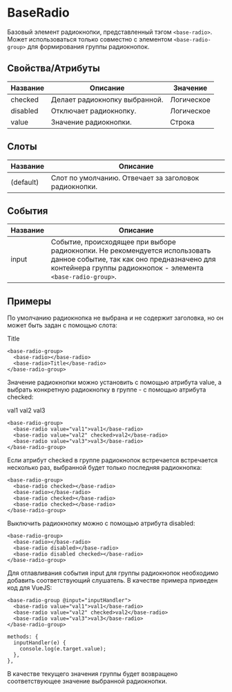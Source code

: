 # BaseRadio

Базовый элемент радиокнопки, представленный тэгом `<base-radio>`. Может использоваться только совместно с элементом `<base-radio-group>` для формирования группы радиокнопок.

## Свойства/Атрибуты

| Название | Описание                      | Значение   |
|----------|-------------------------------|------------|
| checked  | Делает радиокнопку выбранной. | Логическое |
| disabled | Отключает радиокнопку.        | Логическое |
| value    | Значение радиокнопки.         | Строка     |

## Слоты

| Название  | Описание                                              |
|-----------|-------------------------------------------------------|
| (default) | Слот по умолчанию. Отвечает за заголовок радиокнопки. |

## События

| Название | Описание                                                                                                                                                                                 |
|----------|------------------------------------------------------------------------------------------------------------------------------------------------------------------------------------------|
| input    | Событие, происходящее при выборе радиокнопки. Не рекомендуется использовать данное событие, так как оно предназначено для контейнера группы радиокнопок - элемента `<base-radio-group>`. |

## Примеры

По умолчанию радиокнопка не выбрана и не содержит заголовка, но он может быть задан с помощью слота:

<base-radio-group>
  <base-radio></base-radio>
  <base-radio>Title</base-radio>
</base-radio-group>

```
<base-radio-group>
  <base-radio></base-radio>
  <base-radio>Title</base-radio>
</base-radio-group>
```

Значение радиокнопки можно установить с помощью атрибута value, а выбрать конкретную радиокнопку в группе - с помощью атрибута checked:

<base-radio-group>
  <base-radio value="val1">val1</base-radio>
  <base-radio value="val2" checked>val2</base-radio>
  <base-radio value="val3">val3</base-radio>
</base-radio-group>

```
<base-radio-group>
  <base-radio value="val1">val1</base-radio>
  <base-radio value="val2" checked>val2</base-radio>
  <base-radio value="val3">val3</base-radio>
</base-radio-group>
```

Если атрибут checked в группе радиокнопок встречается встречается несколько раз, выбранной будет только последняя радиокнопка:

<base-radio-group>
  <base-radio checked></base-radio>
  <base-radio></base-radio>
  <base-radio checked></base-radio>
  <base-radio checked></base-radio>
</base-radio-group>

```
<base-radio-group>
  <base-radio checked></base-radio>
  <base-radio></base-radio>
  <base-radio checked></base-radio>
  <base-radio checked></base-radio>
</base-radio-group>
```

Выключить радиокнопку можно с помощью атрибута disabled:

<base-radio-group>
  <base-radio></base-radio>
  <base-radio disabled></base-radio>
  <base-radio disabled checked></base-radio>
</base-radio-group>

```
<base-radio-group>
  <base-radio></base-radio>
  <base-radio disabled></base-radio>
  <base-radio disabled checked></base-radio>
</base-radio-group>
```

Для отлавливания события input для группы радиокнопок необходимо добавить соответствующий слушатель. В качестве примера приведен код для VueJS:

```
<base-radio-group @input="inputHandler">
  <base-radio value="val1">val1</base-radio>
  <base-radio value="val2" checked>val2</base-radio>
  <base-radio value="val3">val3</base-radio>
</base-radio-group>
```
```
methods: {
  inputHandler(e) {
    console.log(e.target.value);
  },
},
```

В качестве текущего значения группы будет возвращено соответствующее значение выбранной радиокнопки.